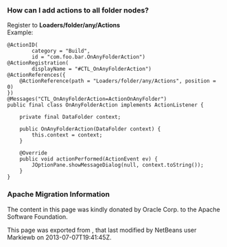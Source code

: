 <!--

    Licensed to the Apache Software Foundation (ASF) under one
    or more contributor license agreements.  See the NOTICE file
    distributed with this work for additional information
    regarding copyright ownership.  The ASF licenses this file
    to you under the Apache License, Version 2.0 (the
    "License"); you may not use this file except in compliance
    with the License.  You may obtain a copy of the License at

      http://www.apache.org/licenses/LICENSE-2.0

    Unless required by applicable law or agreed to in writing,
    software distributed under the License is distributed on an
    "AS IS" BASIS, WITHOUT WARRANTIES OR CONDITIONS OF ANY
    KIND, either express or implied.  See the License for the
    specific language governing permissions and limitations
    under the License.

-->
===How can I add actions to all folder nodes?===

Register to '''Loaders/folder/any/Actions'''
<br>
Example:
<pre>
@ActionID(
        category = "Build",
        id = "com.foo.bar.OnAnyFolderAction")
@ActionRegistration(
        displayName = "#CTL_OnAnyFolderAction")
@ActionReferences({
    @ActionReference(path = "Loaders/folder/any/Actions", position = 0)
})
@Messages("CTL_OnAnyFolderAction=ActionOnAnyFolder")
public final class OnAnyFolderAction implements ActionListener {

    private final DataFolder context;

    public OnAnyFolderAction(DataFolder context) {
        this.context = context;
    }

    @Override
    public void actionPerformed(ActionEvent ev) {
        JOptionPane.showMessageDialog(null, context.toString());
    }
}
</pre>

===Apache Migration Information===

The content in this page was kindly donated by Oracle Corp. to the
Apache Software Foundation.

This page was exported from , 
that last modified by NetBeans user Markiewb 
on 2013-07-07T19:41:45Z.

